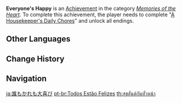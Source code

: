 {{Achievement Infobox
|title        = 
|id           = 84116
|order id     = 6600
|category     = Memories of the Heart
|description  = Complete "[[A Housekeeper's Daily Chores]]" and unlock all endings.
|requirements = 
|primogems    = 20
|tracking     = 
|quest        = A Housekeeper's Daily Chores
|topic        = 
}}
'''Everyone's Happy''' is an [[Achievement]] in the category ''[[Memories of the Heart]]''. To complete this achievement, the player needs to complete "[[A Housekeeper's Daily Chores]]" and unlock all endings.
<!--
==Trivia==

==Video Guides==
{{EVT
|video1   = 
|caption1 = 
}}
-->
==Other Languages==
{{Other Languages
|en      = Everyone's Happy
|zhs     = 皆大欢喜
|zhs_rm  = Jiēdàhuānxǐ
|zht     = 皆大歡喜
|zht_rm  = Jiēdàhuānxǐ
|zh_tl   = Everyone's Happy
|ja      = 誰もかれも大喜び
|ja_rm   = Dare mo Kare mo Ooyorokobi
|ja_tl   = Everyone's Happy
|ko      = 해피 엔딩
|ko_rm   = Haepi Ending
|ko_tl   = Happy Ending
|es      = Todos contentos
|es_tl   = All Happy
|fr      = Tout le monde est content
|fr_tl   = Everyone's Happy
|ru      = Счастье для всех
|ru_tl   = Happiness for All
|th      = สุขสันต์กันทั่วหน้า
|th_rm   = 
|th_tl   = 
|vi      = Mọi Người Cùng Vui
|vi_tl   = 
|de      = Alle sind glücklich
|de_tl   = Everyone's Happy
|id      = Semuanya Senang
|id_tl   = Everyone's Happy
|pt      = Todos Estão Felizes
|pt_tl   = 
|tr      = Herkesin Yüzü Gülüyor
|tr_tl   = 
|it      = Tutti sono felici
|it_tl   = 
}}

==Change History==
{{Change History|2.2}}
<!--
==References==
{{Reflist}}
-->
==Navigation==
{{Achievement Navbox|Memories of the Heart}}

[[ja:誰もかれも大喜び]]
[[pt-br:Todos Estão Felizes]]
[[th:สุขสันต์กันทั่วหน้า]]